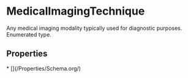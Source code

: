 # MedicalImagingTechnique

Any medical imaging modality typically used for diagnostic purposes. Enumerated type.

## Properties

<Grid>
* [](/Properties/Schema.org/)

</Grid>


